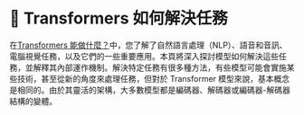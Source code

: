 # 🤗 Transformers 如何解決任務

<Youtube id="zsfR7eY9Uho" />

在[Transformers 能做什麼？](https://huggingface.co/learn/llm-course/chapter1/3)中，您了解了自然語言處理（NLP）、語音和音訊、電腦視覺任務，以及它們的一些重要應用。本頁將深入探討模型如何解決這些任務，並解釋其內部運作機制。解決特定任務有很多種方法，有些模型可能會實施某些技術，甚至從新的角度來處理任務，但對於 Transformer 模型來說，基本概念是相同的。由於其靈活的架構，大多數模型都是編碼器、解碼器或編碼器-解碼器結構的變體。
